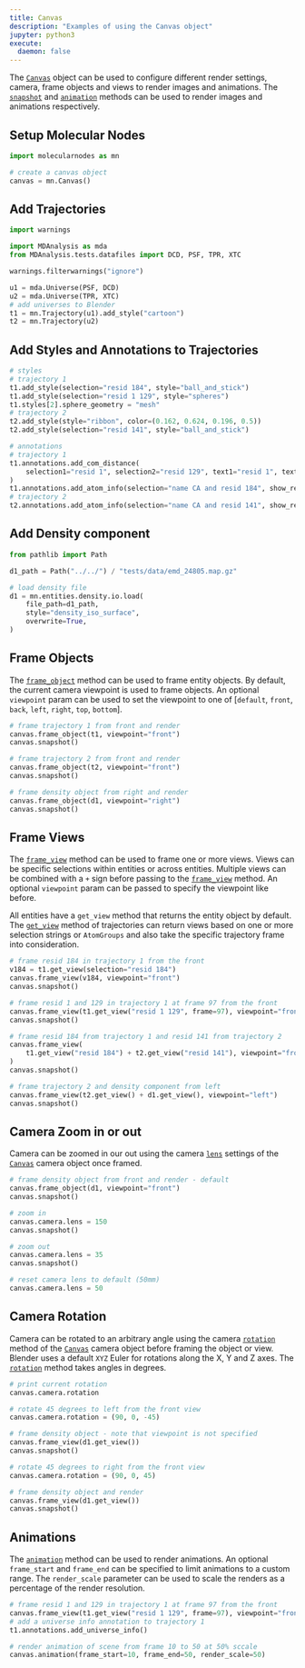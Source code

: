 ```yaml
---
title: Canvas
description: "Examples of using the Canvas object"
jupyter: python3
execute:
  daemon: false
---
```


The [`Canvas`](reference/Canvas.html) object can be used to configure different render settings, camera, frame objects and views to render images and animations. The [`snapshot`](reference/Canvas.html#molecularnodes.Canvas.snapshot) and [`animation`](reference/Canvas.html#molecularnodes.Canvas.animation) methods can be used to render images and animations respectively.

## Setup Molecular Nodes

```python
import molecularnodes as mn

# create a canvas object
canvas = mn.Canvas()
```

## Add Trajectories

```python
import warnings

import MDAnalysis as mda
from MDAnalysis.tests.datafiles import DCD, PSF, TPR, XTC

warnings.filterwarnings("ignore")

u1 = mda.Universe(PSF, DCD)
u2 = mda.Universe(TPR, XTC)
# add universes to Blender
t1 = mn.Trajectory(u1).add_style("cartoon")
t2 = mn.Trajectory(u2)
```

## Add Styles and Annotations to Trajectories

```python
# styles
# trajectory 1
t1.add_style(selection="resid 184", style="ball_and_stick")
t1.add_style(selection="resid 1 129", style="spheres")
t1.styles[2].sphere_geometry = "mesh"
# trajectory 2
t2.add_style(style="ribbon", color=(0.162, 0.624, 0.196, 0.5))
t2.add_style(selection="resid 141", style="ball_and_stick")

# annotations
# trajectory 1
t1.annotations.add_com_distance(
    selection1="resid 1", selection2="resid 129", text1="resid 1", text2="resid 129"
)
t1.annotations.add_atom_info(selection="name CA and resid 184", show_resid=True)
# trajectory 2
t2.annotations.add_atom_info(selection="name CA and resid 141", show_resid=True)
```

## Add Density component

```python
from pathlib import Path

d1_path = Path("../../") / "tests/data/emd_24805.map.gz"

# load density file
d1 = mn.entities.density.io.load(
    file_path=d1_path,
    style="density_iso_surface",
    overwrite=True,
)
```

## Frame Objects

The [`frame_object`](reference/Canvas.html#molecularnodes.Canvas.frame_object) method can be used to frame entity objects. By default, the current camera viewpoint is used to frame objects. An optional `viewpoint` param can be used to set the viewpoint to one of [`default`, `front`, `back`, `left`, `right`, `top`, `bottom`].

```python
# frame trajectory 1 from front and render
canvas.frame_object(t1, viewpoint="front")
canvas.snapshot()
```

```python
# frame trajectory 2 from front and render
canvas.frame_object(t2, viewpoint="front")
canvas.snapshot()
```

```python
# frame density object from right and render
canvas.frame_object(d1, viewpoint="right")
canvas.snapshot()
```

## Frame Views

The [`frame_view`](reference/Canvas.html#molecularnodes.Canvas.frame_view) method can be used to frame one or more views. Views can be specific selections within entities or across entities. Multiple views can be combined with a `+` sign before passing to the [`frame_view`](reference/Canvas.html#molecularnodes.Canvas.frame_view) method. An optional `viewpoint` param can be passed to specify the viewpoint like before.

All entities have a `get_view` method that returns the entity object by default. The [`get_view`](reference/entities.Trajectory.html#molecularnodes.entities.Trajectory.get_view) method of trajectories can return views based on one or more selection strings or `AtomGroups` and also take the specific trajectory frame into consideration.

```python
# frame resid 184 in trajectory 1 from the front
v184 = t1.get_view(selection="resid 184")
canvas.frame_view(v184, viewpoint="front")
canvas.snapshot()
```

```python
# frame resid 1 and 129 in trajectory 1 at frame 97 from the front
canvas.frame_view(t1.get_view("resid 1 129", frame=97), viewpoint="front")
canvas.snapshot()
```

```python
# frame resid 184 from trajectory 1 and resid 141 from trajectory 2
canvas.frame_view(
    t1.get_view("resid 184") + t2.get_view("resid 141"), viewpoint="front"
)
canvas.snapshot()
```

```python
# frame trajectory 2 and density component from left
canvas.frame_view(t2.get_view() + d1.get_view(), viewpoint="left")
canvas.snapshot()
```

## Camera Zoom in or out

Camera can be zoomed in our out using the camera [`lens`](reference/scene.camera.html#molecularnodes.scene.camera.Camera.lens) settings of the [`Canvas`](reference/Canvas.html) camera object once framed.

```python
# frame density object from front and render - default
canvas.frame_object(d1, viewpoint="front")
canvas.snapshot()
```

```python
# zoom in
canvas.camera.lens = 150
canvas.snapshot()
```

```python
# zoom out
canvas.camera.lens = 35
canvas.snapshot()
```

```python
# reset camera lens to default (50mm)
canvas.camera.lens = 50
```

## Camera Rotation

Camera can be rotated to an arbitrary angle using the camera [`rotation`](reference/scene.camera.html#molecularnodes.scene.camera.Camera.rotation) method of the [`Canvas`](reference/Canvas.html) camera object before framing the object or view. Blender uses a default `XYZ` Euler for rotations along the X, Y and Z axes. The [`rotation`](reference/scene.camera.html#molecularnodes.scene.camera.Camera.rotation) method takes angles in degrees.

```python
# print current rotation
canvas.camera.rotation
```

```python
# rotate 45 degrees to left from the front view
canvas.camera.rotation = (90, 0, -45)
```

```python
# frame density object - note that viewpoint is not specified
canvas.frame_view(d1.get_view())
canvas.snapshot()
```

```python
# rotate 45 degrees to right from the front view
canvas.camera.rotation = (90, 0, 45)
```

```python
# frame density object and render
canvas.frame_view(d1.get_view())
canvas.snapshot()
```

## Animations

The [`animation`](reference/Canvas.html#molecularnodes.Canvas.animation) method can be used to render animations. An optional `frame_start` and `frame_end` can be specified to limit animations to a custom range. The `render_scale` parameter can be used to scale the renders as a percentage of the render resolution.

```python
# frame resid 1 and 129 in trajectory 1 at frame 97 from the front
canvas.frame_view(t1.get_view("resid 1 129", frame=97), viewpoint="front")
# add a universe info annotation to trajectory 1
t1.annotations.add_universe_info()
```

```python
# render animation of scene from frame 10 to 50 at 50% sccale
canvas.animation(frame_start=10, frame_end=50, render_scale=50)
```
